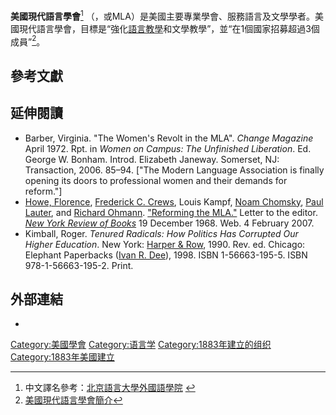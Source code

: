 '''美國現代語言學會'''<ref>中文譯名參考：[http://www.blcu.edu.cn/WYXY/new/ArticleShow.asp?ArtID=842 北京語言大學外國語學院] {{webarchive|url=https://web.archive.org/web/20080622203310/http://www.blcu.edu.cn/WYXY/new/ArticleShow.asp?ArtID=842 |date=2008-06-22 }}</ref> （{{lang|en|Modern Language Association of America}}，或MLA）是美國主要專業學會、服務語言及文學學者。美國現代語言學會，目標是“強化[[語言教學|語言教學]]和文學教學”，並“在1個國家招募超過3個成員”<ref>[http://www.mla.org/about/ 美國現代語言學會簡介]</ref>。


==參考文獻==
{{reflist}}

== 延伸閱讀 ==
{{refbegin}}
* Barber, Virginia. "The Women's Revolt in the MLA". ''Change Magazine'' April 1972. Rpt. in ''Women on Campus: The Unfinished Liberation''. Ed. George W. Bonham. Introd. Elizabeth Janeway. Somerset, NJ: Transaction, 2006. 85–94. ["The Modern Language Association is finally opening its doors to professional women and their demands for reform."]
* [[Florence_Howe|Howe, Florence]], [[Frederick_C._Crews|Frederick C. Crews]], Louis Kampf, [[Noam_Chomsky|Noam Chomsky]], [[Paul_Lauter|Paul Lauter]], and [[Richard_Ohmann|Richard Ohmann]]. [https://www.nybooks.com/articles/11463 "Reforming the MLA."] Letter to the editor. ''[[New_York_Review_of_Books|New York Review of Books]]'' 19 December 1968. Web. 4 February 2007.
*Kimball, Roger. ''Tenured Radicals: How Politics Has Corrupted Our Higher Education''. New York: [[Harper_&_Row|Harper & Row]], 1990. Rev. ed. Chicago: Elephant Paperbacks ([[Rowman_&_Littlefield|Ivan R. Dee]]), 1998. ISBN 1-56663-195-5. ISBN 978-1-56663-195-2. Print.
{{refend}}

==外部連結==
*{{Official website|http://www.mla.org}}

{{Authority control}}
[[Category:美國學會|Category:美國學會]]
[[Category:语言学|Category:语言学]]
[[Category:1883年建立的组织|Category:1883年建立的组织]]
[[Category:1883年美國建立|Category:1883年美國建立]]